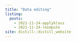 ```yaml
---
title: "Data editing"
listing: 
  posts:
    - 2021-11-24-applyklass
    - 2021-11-24-lmimpute
site: distill::distill_website
---
```

